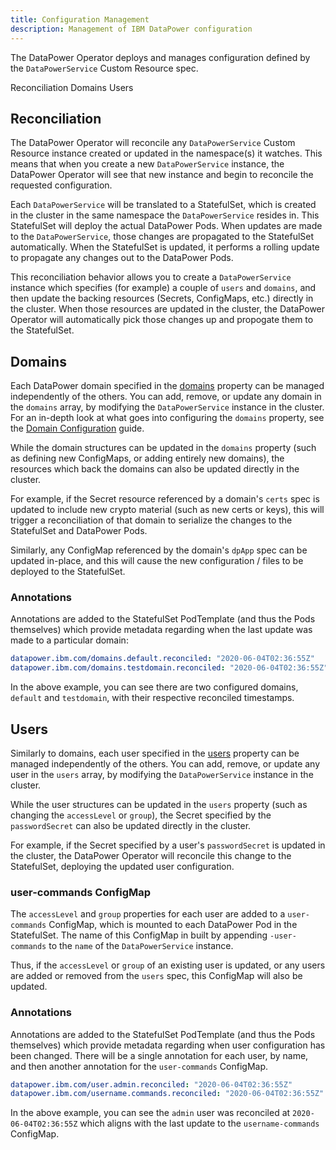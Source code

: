 ```yaml
---
title: Configuration Management
description: Management of IBM DataPower configuration
---
```


<PageDescription>

The DataPower Operator deploys and manages configuration defined by the `DataPowerService` Custom Resource spec.

</PageDescription>

<AnchorLinks>
  <AnchorLink>Reconciliation</AnchorLink>
  <AnchorLink>Domains</AnchorLink>
  <AnchorLink>Users</AnchorLink>
</AnchorLinks>

## Reconciliation

The DataPower Operator will reconcile any `DataPowerService` Custom Resource instance created or updated in the namespace(s) it watches. This means that when you create a new `DataPowerService` instance, the DataPower Operator will see that new instance and begin to reconcile the requested configuration.

Each `DataPowerService` will be translated to a StatefulSet, which is created in the cluster in the same namespace the `DataPowerService` resides in. This StatefulSet will deploy the actual DataPower Pods. When updates are made to the `DataPowerService`, those changes are propagated to the StatefulSet automatically. When the StatefulSet is updated, it performs a rolling update to propagate any changes out to the DataPower Pods.

This reconciliation behavior allows you to create a `DataPowerService` instance which specifies (for example) a couple of `users` and `domains`, and then update the backing resources (Secrets, ConfigMaps, etc.) directly in the cluster. When those resources are updated in the cluster, the DataPower Operator will automatically pick those changes up and propogate them to the StatefulSet.

## Domains

Each DataPower domain specified in the [domains](/apis/datapowerservice/spec#domains) property can be managed independently of the others. You can add, remove, or update any domain in the `domains` array, by modifying the `DataPowerService` instance in the cluster. For an in-depth look at what goes into configuring the `domains` property, see the [Domain Configuration](/guides/domain-configuration) guide.

While the domain structures can be updated in the `domains` property (such as defining new ConfigMaps, or adding entirely new domains), the resources which back the domains can also be updated directly in the cluster.

For example, if the Secret resource referenced by a domain's `certs` spec is updated to include new crypto material (such as new certs or keys), this will trigger a reconciliation of that domain to serialize the changes to the StatefulSet and DataPower Pods.

Similarly, any ConfigMap referenced by the domain's `dpApp` spec can be updated in-place, and this will cause the new configuration / files to be deployed to the StatefulSet.

### Annotations

Annotations are added to the StatefulSet PodTemplate (and thus the Pods themselves) which provide metadata regarding when the last update was made to a particular domain:

```yaml
datapower.ibm.com/domains.default.reconciled: "2020-06-04T02:36:55Z"
datapower.ibm.com/domains.testdomain.reconciled: "2020-06-04T02:36:55Z"
```

In the above example, you can see there are two configured domains, `default` and `testdomain`, with their respective reconciled timestamps.

## Users

Similarly to domains, each user specified in the [users](/apis/datapowerservice/spec#users) property can be managed independently of the others. You can add, remove, or update any user in the `users` array, by modifying the `DataPowerService` instance in the cluster.

While the user structures can be updated in the `users` property (such as changing the `accessLevel` or `group`), the Secret specified by the `passwordSecret` can also be updated directly in the cluster.

For example, if the Secret specified by a user's `passwordSecret` is updated in the cluster, the DataPower Operator will reconcile this change to the StatefulSet, deploying the updated user configuration.

### user-commands ConfigMap

The `accessLevel` and `group` properties for each user are added to a `user-commands` ConfigMap, which is mounted to each DataPower Pod in the StatefulSet. The name of this ConfigMap in built by appending `-user-commands` to the `name` of the `DataPowerService` instance.

Thus, if the `accessLevel` or `group` of an existing user is updated, or any users are added or removed from the `users` spec, this ConfigMap will also be updated.

### Annotations

Annotations are added to the StatefulSet PodTemplate (and thus the Pods themselves) which provide metadata regarding when user configuration has been changed. There will be a single annotation for each user, by name, and then another annotation for the `user-commands` ConfigMap.

```yaml
datapower.ibm.com/user.admin.reconciled: "2020-06-04T02:36:55Z"
datapower.ibm.com/username.commands.reconciled: "2020-06-04T02:36:55Z"
```

In the above example, you can see the `admin` user was reconciled at `2020-06-04T02:36:55Z` which aligns with the last update to the `username-commands` ConfigMap.
